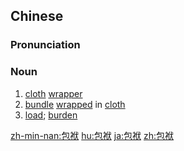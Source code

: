==Chinese==
{{zh-forms}}

===Pronunciation===
{{zh-pron
|m=bāofu
|c=baau1 fuk6
|h=pfs=pâu-fu̍k
|mn=pau-ho̍k
|ma=Zh-baofu.ogg
|cat=n
}}

===Noun===
{{zh-noun}}

# [[cloth]] [[wrapper]]
# [[bundle]] [[wrapped]] in [[cloth]]
# [[load]]; [[burden]]

{{zh-cat|Intermediate}}

[[zh-min-nan:包袱]]
[[hu:包袱]]
[[ja:包袱]]
[[zh:包袱]]